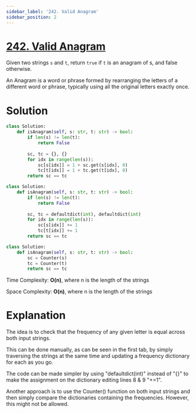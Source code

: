 ```yaml
---
sidebar_label: '242. Valid Anagram'
sidebar_position: 2
---
```


# [242. Valid Anagram](https://leetcode.com/problems/valid-anagram/)

Given two strings <code>s</code> and <code>t</code>, return <code>true</code> if <code>t</code> is an anagram of s, and false otherwise.

An Anagram is a word or phrase formed by rearranging the letters of a different word or phrase, typically using all the original letters exactly once.

# Solution


<Tabs>
<TabItem value="Manual" default>

```py showLineNumbers
class Solution:
    def isAnagram(self, s: str, t: str) -> bool:
        if len(s) != len(t):
            return False
        
        sc, tc = {}, {}
        for idx in range(len(s)):
            sc[s[idx]] = 1 + sc.get(s[idx], 0)
            tc[t[idx]] = 1 + tc.get(t[idx], 0)
        return sc == tc
```


</TabItem>

<TabItem value="defaultdict()">

```py showLineNumbers
class Solution:
    def isAnagram(self, s: str, t: str) -> bool:
        if len(s) != len(t):
            return False
        
        sc, tc = defaultdict(int), defaultdict(int)
        for idx in range(len(s)):
            sc[s[idx]] += 1
            tc[t[idx]] += 1
        return sc == tc
```

</TabItem>

<TabItem value="Counter()">

```py showLineNumbers
class Solution:
    def isAnagram(self, s: str, t: str) -> bool:
        sc = Counter(s)
        tc = Counter(t)
        return sc == tc
```

</TabItem>
</Tabs>

Time Complexity: **O(n)**, where n is the length of the strings

Space Complexity: **O(n)**, where n is the length of the strings

# Explanation

The idea is to check that the frequency of any given letter is equal across both input strings.

This can be done manually, as can be seen in the first tab, by simply traversing the strings at the same time and updating a frequency dictionary for each as you go.

The code can be made simpler by using "defaultdict(int)" instead of "{}" to make the assignment on the dictionary editing lines 8 & 9 "+=1".

Another approach is to use the Counter() function on both input strings and then simply compare the dictionaries containing the frequencies. However, this might not be allowed.